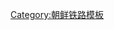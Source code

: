 {{鐵道路線|
| 模板名稱 = 石下里线
| 名稱 = [[石下里线]]
| 代表色 = blue
| 背景顏色 = #ffffff
| 車站列表 = [[石下站 (平安北道)|石下]] - [[石下里站|石下里]]}}<noinclude>
[[Category:朝鲜铁路模板]]

</noinclude>